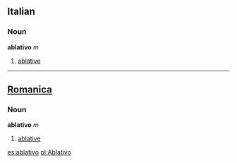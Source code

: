 ==Italian==
===Noun===
'''ablativo''' ''m''

# [[ablative]]

----

==[[Romanica]]==
===Noun===
'''ablativo''' ''m''
#[[ablative]]

[[es:ablativo]]
[[pl:Ablativo]]